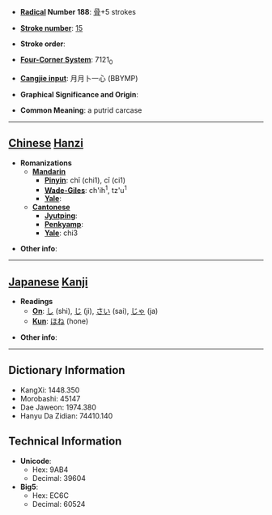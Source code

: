 * '''[[Wiktionary:Chinese radical index| Radical]] Number 188''': [[Wiktionary:Chinese radical index 骨|骨]]+5 strokes

* '''[[Wiktionary:Chinese total strokes index|Stroke number]]''': [[Wiktionary:Chinese total strokes index 15|15]]

* '''Stroke order''': 

* '''[[Wiktionary:Chinese four corner index|Four-Corner System]]''': 7121<sub>0</sub>

* '''[[Wiktionary:Chinese Cangjie index|Cangjie input]]''': 月月卜一心 (BBYMP)

* '''Graphical Significance and Origin''': 

* '''Common Meaning''': a putrid carcase

----

== [[Chinese]] [[Hanzi]] ==

* '''Romanizations'''
** '''[[Mandarin]]'''
*** '''[[Pinyin]]''': chī (chi1), cī (ci1)
*** '''[[Wade-Giles]]''': ch'ih<sup>1</sup>, tz'u<sup>1</sup>
*** '''[[Yale]]''': 
** '''[[Cantonese]]'''
*** '''[[Jyutping]]''':
*** '''[[Penkyamp]]''': 
*** '''[[Yale]]''': chi3

* '''Other info''': 

----

== [[Japanese]] [[Kanji]] ==

* '''Readings'''
** '''[[On]]''': [[し]] (shi), [[じ]] (ji), [[さい]] (sai), [[じゃ]] (ja)
** '''[[Kun]]''': [[ほね]] (hone)

* '''Other info''':  

----

== Dictionary Information ==

* KangXi: 1448.350
* Morobashi: 45147
* Dae Jaweon: 1974.380
* Hanyu Da Zidian: 74410.140

== Technical Information ==

* '''Unicode''':
** Hex: 9AB4
** Decimal: 39604
* '''Big5''':
** Hex: EC6C
** Decimal: 60524